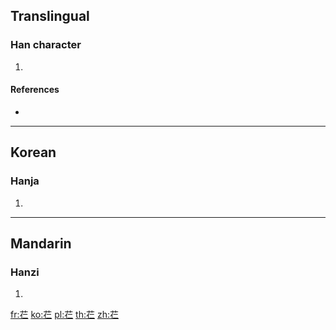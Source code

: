 {{character info/new}}
==Translingual==

===Han character===
{{Han char|rn=140|rad=艸|as=04|sn=10|four=44211|canj=TOMM}}

# {{defn|Han|sort=艸04}}

====References====
* {{Han ref|kx=1019.220|dkj=30706|dj=1477.100|hdz=53181.050|uh=82A2|ud=33442|bh=CDC6|bd=52678}}

----

==Korean==

===Hanja===
{{ko-hanja|hangeul=인|eumhun=|rv=in|mr=in|y=in}}

# {{defn|lang=ko|sort=艸04}}

----

==Mandarin==

===Hanzi===
{{cmn-hanzi|pin=[[rén]] ([[ren2]])|wg=jen<sup>2</sup>}}

# {{defn|lang=cmn|sort=艸04}}

[[fr:芢]]
[[ko:芢]]
[[pl:芢]]
[[th:芢]]
[[zh:芢]]